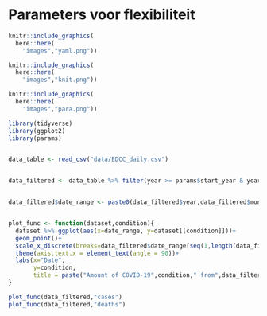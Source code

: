 
# Parameters voor flexibiliteit

```r
knitr::include_graphics(
  here::here(
    "images","yaml.png"))
```

```r
knitr::include_graphics(
  here::here(
    "images","knit.png"))
```

```r
knitr::include_graphics(
  here::here(
    "images","para.png"))
```


```r
library(tidyverse)
library(ggplot2)
library(params)


data_table <- read_csv("data/EDCC_daily.csv")


data_filtered <- data_table %>% filter(year >= params$start_year & year <= params$end_year & countriesAndTerritories == params$country & day %in% c(params$start_day:params$end_day) & month %in% c(params$start_month:params$end_month))


data_filtered$date_range <- paste0(data_filtered$year,data_filtered$month,data_filtered$day) 


plot_func <- function(dataset,condition){
  dataset %>% ggplot(aes(x=date_range, y=dataset[[condition]]))+
  geom_point()+
  scale_x_discrete(breaks=data_filtered$date_range[seq(1,length(data_filtered$date_range),by=50)])+
  theme(axis.text.x = element_text(angle = 90))+
  labs(x="Date",
       y=condition,
       title = paste("Amount of COVID-19",condition," from",data_filtered$dateRep[length(data_filtered$dateRep)],"to",data_filtered$dateRep[1]))
}
```


```r
plot_func(data_filtered,"cases")
plot_func(data_filtered,"deaths")

```
